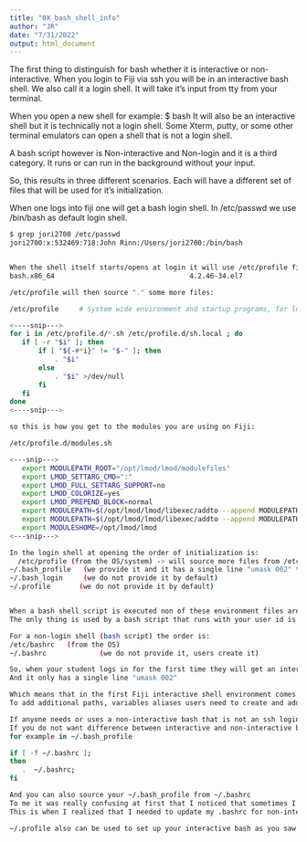 ```yaml
---
title: "0X_bash_shell_info"
author: "JR"
date: "7/31/2022"
output: html_document
---
```



The first thing to distinguish for bash whether it is interactive or non-interactive.
When you login to Fiji via ssh you will be in an interactive bash shell. We also call it a login shell. 
It will take it's input from tty from your terminal.

When you open a new shell for example: $ bash
It will also be an interactive shell but it is technically not a login shell. Some Xterm, putty, or some other terminal emulators can open a shell that is not a login shell. 

A bash script however is  Non-interactive and Non-login and it is a third category. It runs or can run in the background without your input.

So, this results in three different scenarios. Each will have a different set of files that will be used for it's initialization.

When one logs into fiji one will get a bash login shell. In /etc/passwd we use /bin/bash as default login shell.

```BASH


$ grep jori2700 /etc/passwd
jori2700:x:532469:718:John Rinn:/Users/jori2700:/bin/bash


When the shell itself starts/opens at login it will use /etc/profile first which part of the OS bash package installation/implementation:
bash.x86_64                                 4.2.46-34.el7              @base

/etc/profile will then source "." some more files:

/etc/profile     # System wide environment and startup programs, for login setup

<----snip--->
for i in /etc/profile.d/*.sh /etc/profile.d/sh.local ; do
   if [ -r "$i" ]; then
       if [ "${-#*i}" != "$-" ]; then
           . "$i"
       else
           . "$i" >/dev/null
       fi
   fi
done
<----snip--->

so this is how you get to the modules you are using on Fiji:

/etc/profile.d/modules.sh

<---snip--->
   export MODULEPATH_ROOT="/opt/lmod/lmod/modulefiles"
   export LMOD_SETTARG_CMD=":"
   export LMOD_FULL_SETTARG_SUPPORT=no
   export LMOD_COLORIZE=yes
   export LMOD_PREPEND_BLOCK=normal
   export MODULEPATH=$(/opt/lmod/lmod/libexec/addto --append MODULEPATH $MODULEPATH_ROOT/$LMOD_sys $MODULEPATH_ROOT/Core)
   export MODULEPATH=$(/opt/lmod/lmod/libexec/addto --append MODULEPATH /opt/lmod/lmod/modulefiles/Core)
   export MODULESHOME=/opt/lmod/lmod
<---snip--->

In the login shell at opening the order of initialization is:
  /etc/profile (from the OS/system) -> will source more files from /etc/profile.d/
~/.bash_profile   (we provide it and it has a single line "umask 002" to set up default directory and file permissions)
~/.bash_login     (we do not provide it by default)
~/.profile       (we do not provide it by default)      


When a bash shell script is executed non of these environment files are used so this is why we need to set up everything in the batch scripts.
The only thing is used by a bash script that runs with your user id is the BASH_ENV environment variable if that exists. We also do not have that by default.

For a non-login shell (bash script) the order is:
/etc/bashrc   (from the OS)
~/.bashrc             (we do not provide it, users create it)

So, when your student logs in for the first time they will get an interactive bash. In their home directory by default there is only one file ".bash_profile" 
And it only has a single line "umask 002"

Which means that in the first Fiji interactive shell environment comes from /etc/profile then /etc/profile.d/modules.sh
To add additional paths, variables aliases users need to create and add things to ~/.bash_profile

If anyone needs or uses a non-interactive bash that is not an ssh login then ~/.bashrc should be created
If you do not want difference between interactive and non-interactive bash then you can have some pointer to one another,
for example in ~/.bash_profile

if [ -f ~/.bashrc ];
then
   .  ~/.bashrc;
fi

And you can also source your ~/.bash_profile from ~/.bashrc
To me it was really confusing at first that I noticed that sometimes I would get the lmod modules and sometimes I would not.
This is when I realized that I needed to update my .bashrc for non-interactive shells. (like an xterm or some putty sessions)

~/.profile also can be used to set up your interactive bash as you saw it above, being the last file sourced. Bash is built on sh and sh is using .profile so it is there for compatibility.


```

